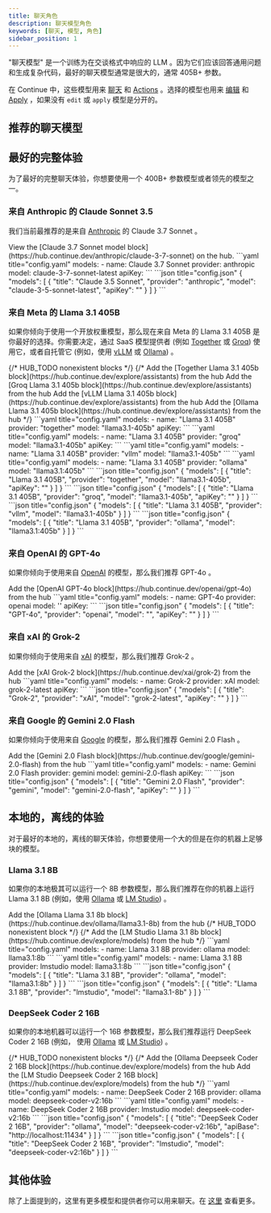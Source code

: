 ```yaml
---
title: 聊天角色
description: 聊天模型角色
keywords: [聊天, 模型, 角色]
sidebar_position: 1
---
```




"聊天模型" 是一个训练为在交谈格式中响应的 LLM 。因为它们应该回答通用问题和生成复杂代码，最好的聊天模型通常是很大的，通常 405B+ 参数。

在 Continue 中，这些模型用来 [聊天](../../chat/how-to-use-it.md) 和 [Actions](../../actions/how-to-use-it.md) 。选择的模型也用来 [编辑](../../edit/how-to-use-it.md) 和 [Apply](./apply.mdx) ，如果没有 `edit` 或 `apply` 模型是分开的。

## 推荐的聊天模型

## 最好的完整体验

为了最好的完整聊天体验，你想要使用一个 400B+ 参数模型或者领先的模型之一。

### 来自 Anthropic 的 Claude Sonnet 3.5

我们当前最推荐的是来自 [Anthropic](../model-providers/top-level/anthropic.mdx) 的 Claude 3.7 Sonnet 。

<Tabs groupId="hub-config-example">
  <TabItem value="hub" label="Hub">
  View the [Claude 3.7 Sonnet model block](https://hub.continue.dev/anthropic/claude-3-7-sonnet) on the hub.
  </TabItem>
  <TabItem value="yaml" label="YAML">
  ```yaml title="config.yaml"
  models:
    - name: Claude 3.7 Sonnet
      provider: anthropic
      model: claude-3-7-sonnet-latest
      apiKey: <YOUR_ANTHROPIC_API_KEY>
  ```
  </TabItem>
  <TabItem value="json" label="JSON">
  ```json title="config.json"
  {
    "models": [
      {
        "title": "Claude 3.5 Sonnet",
        "provider": "anthropic",
        "model": "claude-3-5-sonnet-latest",
        "apiKey": "<YOUR_ANTHROPIC_API_KEY>"
      }
    ]
  }
  ```
  </TabItem>
</Tabs>

### 来自 Meta 的 Llama 3.1 405B 

如果你倾向于使用一个开放权重模型，那么现在来自 Meta 的 Llama 3.1 405B 是你最好的选择。你需要决定，通过 SaaS 模型提供者 (例如 [Together](../model-providers/more/together.mdx) 或 [Groq](../model-providers/more/groq.mdx)) 使用它，或者自托管它 (例如，使用 [vLLM](../model-providers//more/vllm.mdx) 或 [Ollama](../model-providers/top-level/ollama.mdx)) 。

<Tabs groupId="config-example">
  {/* HUB_TODO nonexistent blocks */}
  {/* <TabItem value="hub" label="Hub">
    <Tabs groupId="providers">
        <TabItem value="Together">
        Add the [Together Llama 3.1 405b block](https://hub.continue.dev/explore/assistants) from the hub
        </TabItem>
         <TabItem value="Groq">
        Add the [Groq Llama 3.1 405b block](https://hub.continue.dev/explore/assistants) from the hub
        </TabItem>
        <TabItem value="vLLM">
        Add the [vLLM Llama 3.1 405b block](https://hub.continue.dev/explore/assistants) from the hub
        </TabItem>
        <TabItem value="Ollama">
        Add the [Ollama Llama 3.1 405b block](https://hub.continue.dev/explore/assistants) from the hub
        </TabItem>
    </Tabs>
  </TabItem> */}
  <TabItem value="yaml" label="YAML">
    <Tabs groupId="providers">
        <TabItem value="Together">
        ```yaml title="config.yaml"
        models:
          - name: "Llama 3.1 405B"
            provider: "together"
            model: "llama3.1-405b"
            apiKey: <YOUR_TOGETHER_API_KEY>
        ```
        </TabItem>
        <TabItem value="Groq">
        ```yaml title="config.yaml"
        models:
          - name: "Llama 3.1 405B"
            provider: "groq"
            model: "llama3.1-405b"
            apiKey: <YOUR_GROQ_API_KEY>
        ```
        </TabItem>
        <TabItem value="vLLM">
        ```yaml title="config.yaml"
        models:
          - name: "Llama 3.1 405B"
            provider: "vllm"
            model: "llama3.1-405b"
        ```
        </TabItem>
        <TabItem value="Ollama">
        ```yaml title="config.yaml"
        models:
          - name: "Llama 3.1 405B"
            provider: "ollama"
            model: "llama3.1:405b"
        ```
        </TabItem>
    </Tabs>
  </TabItem>
  <TabItem value="json" label="JSON">
    <Tabs groupId="providers">
        <TabItem value="Together">
        ```json title="config.json"
        {
          "models": [
            {
              "title": "Llama 3.1 405B",
              "provider": "together",
              "model": "llama3.1-405b",
              "apiKey": "<YOUR_TOGETHER_API_KEY>"
            }
          ]
        }
        ```
        </TabItem>
        <TabItem value="Groq">
        ```json title="config.json"
        {
          "models": [
            {
              "title": "Llama 3.1 405B",
              "provider": "groq",
              "model": "llama3.1-405b",
              "apiKey": "<YOUR_GROQ_API_KEY>"
            }
          ]
        }
        ```
        </TabItem>
        <TabItem value="vLLM">
        ```json title="config.json"
        {
          "models": [
            {
              "title": "Llama 3.1 405B",
              "provider": "vllm",
              "model": "llama3.1-405b"
            }
          ]
        }
        ```
        </TabItem>
        <TabItem value="Ollama">
        ```json title="config.json"
        {
          "models": [
            {
              "title": "Llama 3.1 405B",
              "provider": "ollama",
              "model": "llama3.1:405b"
            }
          ]
        }
        ```
        </TabItem>
    </Tabs>
  </TabItem>
</Tabs>

### 来自 OpenAI 的 GPT-4o

如果你倾向于使用来自 [OpenAI](../model-providers/top-level/openai.mdx) 的模型，那么我们推荐 GPT-4o 。

<Tabs groupId="hub-config-example">
    <TabItem value="hub" label="Hub">
    Add the [OpenAI GPT-4o block](https://hub.continue.dev/openai/gpt-4o) from the hub
    </TabItem>
  <TabItem value="yaml" label="YAML">
  ```yaml title="config.yaml"
  models:
    - name: GPT-4o
      provider: openai
      model: ''
      apiKey: <YOUR_OPENAI_API_KEY>
  ```
  </TabItem>
  <TabItem value="json" label="JSON">
  ```json title="config.json"
  {
    "models": [
      {
        "title": "GPT-4o",
        "provider": "openai",
        "model": "",
        "apiKey": "<YOUR_OPENAI_API_KEY>"
      }
    ]
  }
  ```
  </TabItem>
</Tabs>

### 来自 xAI 的 Grok-2

如果你倾向于使用来自 [xAI](../model-providers/top-level/xAI.mdx) 的模型，那么我们推荐 Grok-2 。

<Tabs groupId="hub-config-example">
    <TabItem value="hub" label="Hub">
    Add the [xAI Grok-2 block](https://hub.continue.dev/xai/grok-2) from the hub
    </TabItem>
  <TabItem value="yaml" label="YAML">
  ```yaml title="config.yaml"
  models:
    - name: Grok-2
      provider: xAI
      model: grok-2-latest
      apiKey: <YOUR_XAI_API_KEY>
  ```
  </TabItem>
  <TabItem value="json" label="JSON">
  ```json title="config.json"
  {
    "models": [
      {
        "title": "Grok-2",
        "provider": "xAI",
        "model": "grok-2-latest",
        "apiKey": "<YOUR_XAI_API_KEY>"
      }
    ]
  }
  ```
  </TabItem>
</Tabs>

### 来自 Google 的 Gemini 2.0 Flash

如果你倾向于使用来自 [Google](../model-providers/top-level/gemini.mdx) 的模型，那么我们推荐 Gemini 2.0 Flash 。

<Tabs groupId="hub-config-example">
    <TabItem value="hub" label="Hub">
    Add the [Gemini 2.0 Flash block](https://hub.continue.dev/google/gemini-2.0-flash) from the hub
    </TabItem>
  <TabItem value="yaml" label="YAML">
  ```yaml title="config.yaml"
  models:
    - name: Gemini 2.0 Flash
      provider: gemini
      model: gemini-2.0-flash
      apiKey: <YOUR_GEMINI_API_KEY>
  ```
  </TabItem>
  <TabItem value="json" label="JSON">
  ```json title="config.json"
  {
    "models": [
      {
        "title": "Gemini 2.0 Flash",
        "provider": "gemini",
        "model": "gemini-2.0-flash",
        "apiKey": "<YOUR_GEMINI_API_KEY>"
      }
    ]
  }
  ```
  </TabItem>
</Tabs>

## 本地的，离线的体验

对于最好的本地的，离线的聊天体验，你想要使用一个大的但是在你的机器上足够块的模型。

### Llama 3.1 8B

如果你的本地极其可以运行一个 8B 参数模型，那么我们推荐在你的机器上运行 Llama 3.1 8B (例如，使用 [Ollama](../model-providers/top-level/ollama.mdx) 或 [LM Studio](../model-providers/more/lmstudio.mdx)) 。

<Tabs groupId="hub-config-example">
  <TabItem value="hub" label="Hub">
    <Tabs groupId="providers">
        <TabItem value="ollama" label="Ollama">
    Add the [Ollama Llama 3.1 8b block](https://hub.continue.dev/ollama/llama3.1-8b) from the hub
    </TabItem>
    {/* HUB_TODO nonexistent block */}
    {/* <TabItem value="lmstudio" label="LM Studio">
    Add the [LM Studio Llama 3.1 8b block](https://hub.continue.dev/explore/models) from the hub
    </TabItem> */}
    </Tabs>
  </TabItem>
  <TabItem value="yaml" label="YAML">
    <Tabs groupId="providers">
      <TabItem value="Ollama">
      ```yaml title="config.yaml"
      models:
        - name: Llama 3.1 8B
          provider: ollama
          model: llama3.1:8b
      ```
      </TabItem>
      <TabItem value="LM Studio">
      ```yaml title="config.yaml"
      models:
        - name: Llama 3.1 8B
          provider: lmstudio
          model: llama3.1:8b
      ```
      </TabItem>
    </Tabs>
  </TabItem>
  <TabItem value="json" label="JSON">
    <Tabs groupId="providers">
      <TabItem value="Ollama">
      ```json title="config.json"
      {
        "models": [
          {
            "title": "Llama 3.1 8B",
            "provider": "ollama",
            "model": "llama3.1:8b"
          }
        ]
      }
      ```
      </TabItem>
      <TabItem value="LM Studio">
      ```json title="config.json"
      {
        "models": [
          {
            "title": "Llama 3.1 8B",
            "provider": "lmstudio",
            "model": "llama3.1-8b"
          }
        ]
      }
      ```
      </TabItem>
    </Tabs>
  </TabItem>
</Tabs>

### DeepSeek Coder 2 16B

如果你的本地机器可以运行一个 16B 参数模型，那么我们推荐运行 DeepSeek Coder 2 16B (例如， 使用 [Ollama](../model-providers/top-level/ollama.mdx) 或 [LM Studio](../model-providers/more/lmstudio.mdx)) 。

<Tabs groupId="config-example">
  {/* HUB_TODO nonexistent blocks */}
  {/* <TabItem value="hub" label="Hub">
    <Tabs groupId="providers">
    <TabItem value="ollama" label="Ollama">
    Add the [Ollama Deepseek Coder 2 16B block](https://hub.continue.dev/explore/models) from the hub
    </TabItem>
    <TabItem value="lmstudio" label="LM Studio">
    Add the [LM Studio Deepseek Coder 2 16B block](https://hub.continue.dev/explore/models) from the hub
    </TabItem>
    </Tabs>
  </TabItem> */}
  <TabItem value="yaml" label="YAML">
    <Tabs groupId="providers">
        <TabItem value="Ollama">
        ```yaml title="config.yaml"
        models:
          - name: DeepSeek Coder 2 16B
            provider: ollama
            model: deepseek-coder-v2:16b
        ```
        </TabItem>
        <TabItem value="LM Studio">
        ```yaml title="config.yaml"
        models:
          - name: DeepSeek Coder 2 16B
            provider: lmstudio
            model: deepseek-coder-v2:16b
        ```
        </TabItem>
    </Tabs>
  </TabItem>
  <TabItem value="json" label="JSON">
    <Tabs groupId="providers">
      <TabItem value="Ollama">
      ```json title="config.json"
      {
        "models": [
          {
            "title": "DeepSeek Coder 2 16B",
            "provider": "ollama",
            "model": "deepseek-coder-v2:16b",
            "apiBase": "http://localhost:11434"
          }
        ]
      }
      ```
      </TabItem>
      <TabItem value="LM Studio">
      ```json title="config.json"
      {
        "models": [
          {
            "title": "DeepSeek Coder 2 16B",
            "provider": "lmstudio",
            "model": "deepseek-coder-v2:16b"
          }
        ]
      }
      ```
      </TabItem>
    </Tabs>
  </TabItem>
</Tabs>

## 其他体验

除了上面提到的，这里有更多模型和提供者你可以用来聊天。在 [这里](../model-roles/chat.mdx) 查看更多。
